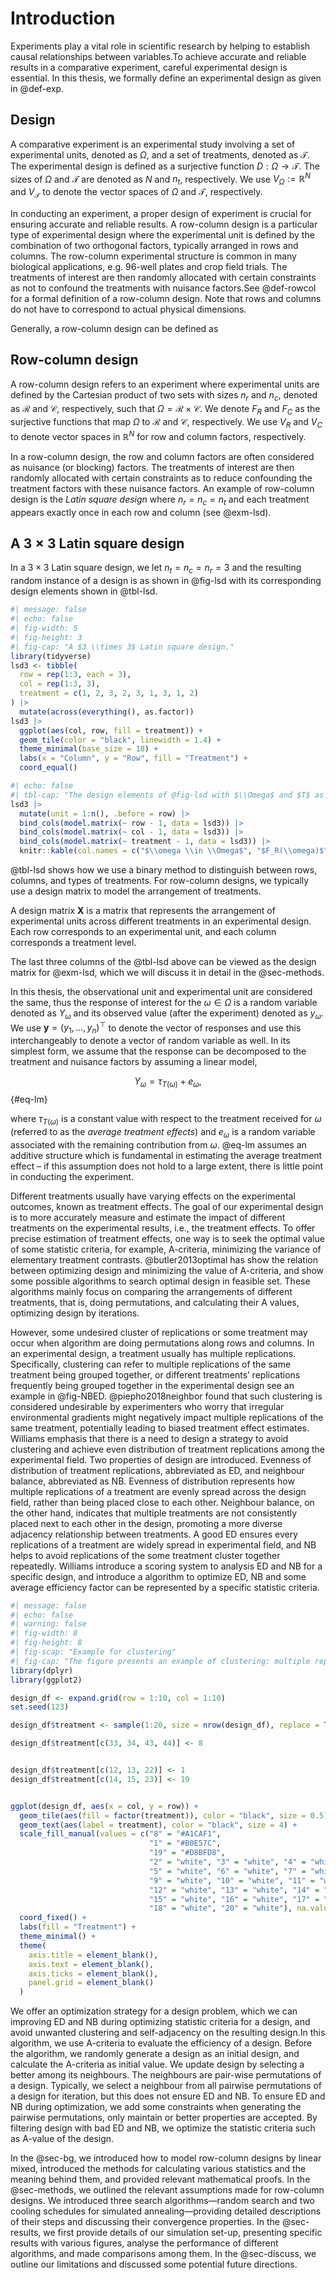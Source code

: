 # Introduction {#sec-intro}
Experiments play a vital role in scientific research by helping to establish causal relationships between variables.To achieve accurate and reliable results in a comparative experiment, careful experimental design is essential. In this thesis, we formally define an experimental design as given in @def-exp.

::: {#def-exp}

## Design

A comparative experiment is an experimental study involving a set of experimental units, denoted as $\Omega$, and a set of treatments, denoted as $\mathcal{T}$. The experimental design is defined as a surjective function $D: \Omega \rightarrow \mathcal{T}$. The sizes of $\Omega$ and $\mathcal{T}$ are denoted as $N$ and $n_t$, respectively. We use $V_{\Omega} := \mathbb{R}^N$ and $V_{\mathcal{T}}$ to denote the vector spaces of $\Omega$ and $\mathcal{T}$, respectively.

:::


In conducting an experiment, a proper design of experiment is crucial for ensuring accurate and reliable results. A row-column design is a particular type of experimental design where the experimental unit is defined by the combination of two orthogonal factors, typically arranged in rows and columns. The row-column experimental structure is common in many biological applications, e.g. 96-well plates and crop field trials. The treatments of interest are then randomly allocated with certain constraints as not to confound the treatments with nuisance factors.See @def-rowcol for a formal definition of a row-column design. Note that rows and columns do not have to correspond to actual physical dimensions.

Generally, a row-column design can be defined as

::: {#def-rowcol}

## Row-column design

A row-column design refers to an experiment where experimental units are defined by the Cartesian product of two sets with sizes $n_r$ and $n_c$, denoted as $\mathcal{R}$ and $\mathcal{C}$, respectively, such that $\Omega = \mathcal{R} \times \mathcal{C}$. We denote $F_R$ and $F_C$ as the surjective functions that map $\Omega$ to $\mathcal{R}$ and $\mathcal{C}$, respectively. We use $V_R$ and $V_C$ to denote vector spaces in $\mathbb{R}^N$ for row and column factors, respectively.

:::


In a row-column design, the row and column factors are often considered as nuisance (or blocking) factors. The treatments of interest are then randomly allocated with certain constraints as to reduce confounding the treatment factors with these nuisance factors. An example of row-column design is the _Latin square design_ where $n_r = n_c = n_t$ and each treatment appears exactly once in each row and column (see @exm-lsd). 

::: {#exm-lsd}

## A $3 \times 3$ Latin square design

In a $3 \times 3$ Latin square design, we let $n_t = n_c = n_r = 3$ and the resulting random instance of a design is as shown in @fig-lsd with its corresponding design elements shown in @tbl-lsd.

```r
#| message: false
#| echo: false
#| fig-width: 5
#| fig-height: 3
#| fig-cap: "A $3 \\times 3$ Latin square design."
library(tidyverse)
lsd3 <- tibble(
  row = rep(1:3, each = 3),
  col = rep(1:3, 3),
  treatment = c(1, 2, 3, 2, 3, 1, 3, 1, 2)
) |> 
  mutate(across(everything(), as.factor))
lsd3 |> 
  ggplot(aes(col, row, fill = treatment)) +
  geom_tile(color = "black", linewidth = 1.4) +
  theme_minimal(base_size = 18) +
  labs(x = "Column", y = "Row", fill = "Treatment") +
  coord_equal()
```

```r
#| echo: false
#| tbl-cap: "The design elements of @fig-lsd with $\\Omega$ and $T$ as defined in @def-exp and $F_R$ and $F_C$ as defined in @def-rowcol. The $n=9$-vectors $\\boldsymbol{x}_{R_i}$ for $i = 1, 2, 3$, $\\boldsymbol{x}_{C_j}$  for $j = 1, 2, 3$ and $\\boldsymbol{x}_{T_k}$ for $k = 1, 2, 3$ are the orthonormal basis of $V_R$, $V_C$ and $V_T$, respectively."
lsd3 |> 
  mutate(unit = 1:n(), .before = row) |>
  bind_cols(model.matrix(~ row - 1, data = lsd3)) |>
  bind_cols(model.matrix(~ col - 1, data = lsd3)) |>
  bind_cols(model.matrix(~ treatment - 1, data = lsd3)) |> 
  knitr::kable(col.names = c("$\\omega \\in \\Omega$", "$F_R(\\omega)$", "$F_C(\\omega)$", "$T(\\omega)$", "$\\boldsymbol{x}_{R_1}$", "$\\boldsymbol{x}_{R_2}$", "$\\boldsymbol{x}_{R_3}$", "$\\boldsymbol{x}_{C_1}$", "$\\boldsymbol{x}_{C_2}$", "$\\boldsymbol{x}_{C_3}$", "$\\boldsymbol{x}_{T_1}$", "$\\boldsymbol{x}_{T_2}$", "$\\boldsymbol{x}_{T_3}$")) 
```

:::
@tbl-lsd shows how we use a binary method to distinguish between rows, columns, and types of treatments. For row-column designs, we typically use a design matrix to model the arrangement of treatments.

::: {#def-design-matrix}
A design matrix $\boldsymbol{X}$ is a matrix that represents the arrangement of experimental units across different treatments in an experimental design. Each row corresponds to an experimental unit, and each column corresponds a treatment level.
:::

The last three columns of the @tbl-lsd above can be viewed as the design matrix for @exm-lsd, which we will discuss it in detail in the @sec-methods.

In this thesis, the observational unit and experimental unit are considered the same, thus the response of interest for the $\omega \in \Omega$ is a random variable denoted as $Y_\omega$ and its observed value (after the experiment) denoted as $y_\omega$. We use $\boldsymbol{y} = (y_1, \ldots, y_n)^\top$ to denote the vector of responses and use this interchangeably to denote a vector of random variable as well. In its simplest form, we assume that the response can be decomposed to the treatment and nuisance factors by assuming a linear model,

$$Y_\omega = \tau_{T(\omega)} + e_\omega,$$ {#eq-lm}

where $\tau_{T(\omega)}$ is a constant value with respect to the treatment received for $\omega$ (referred to as the _average treatment effects_) and $e_\omega$ is a random variable associated with the remaining contribution from $\omega$. @eq-lm assumes an additive structure which is fundamental in estimating the average treatment effect -- if this assumption does not hold to a large extent, there is little point in conducting the experiment. 

Different treatments usually have varying effects on the experimental outcomes, known as treatment effects. The goal of our experimental design is to more accurately measure and estimate the impact of different treatments on the experimental results, i.e., the treatment effects. To offer precise estimation of treatment effects,  one way is to seek the optimal value of some statistic criteria, for example, A-criteria, minimizing the variance of elementary treatment contrasts. @butler2013optimal has show the relation between optimizing design and minimizing the value of A-criteria, and show some possible algorithms to search optimal design in feasible set. These algorithms mainly focus on comparing the arrangements of different treatments, that is, doing permutations, and calculating their A values, optimizing design by iterations.

However, some undesired cluster of replications or some treatment may occur when algorithm are doing permutations along rows and columns. In an experimental design, a treatment usually has multiple replications. Specifically, clustering can refer to multiple replications of the same treatment being grouped together, or different treatments’ replications frequently being grouped together in the experimental design see an example in @fig-NBED. @piepho2018neighbor found that such clustering is considered undesirable by experimenters who worry that irregular environmental gradients might negatively impact multiple replications of the same treatment, potentially leading to biased treatment effect estimates. Williams emphasis that there is a need to design a strategy to avoid clustering and achieve even distribution of treatment replications among the experimental field. Two properties of design are introduced. Evenness of distribution of treatment replications, abbreviated as ED, and neighbour balance, abbreviated as NB. Evenness of distribution represents how multiple replications of a treatment are evenly spread across the design field, rather than being placed close to each other. Neighbour balance, on the other hand, indicates that multiple treatments are not consistently placed next to each other in the design, promoting a more diverse adjacency relationship between treatments. A good ED ensures every replications of a treatment are widely spread in experimental field, and NB helps to avoid replications of the some treatment cluster together repeatedly. Williams introduce a scoring system to analysis ED and NB for a specific design, and introduce a algorithm to optimize ED, NB and some average efficiency factor can be represented by a specific statistic criteria.


```r
#| message: false
#| echo: false
#| warning: false
#| fig-width: 8
#| fig-height: 8
#| fig-scap: "Example for clustering"
#| fig-cap: "The figure presents an example of clustering: multiple replications of treatment 8 are grouped together, while treatments 1 and 19 are always adjacent to each other."
library(dplyr)
library(ggplot2)

design_df <- expand.grid(row = 1:10, col = 1:10)
set.seed(123)

design_df$treatment <- sample(1:20, size = nrow(design_df), replace = TRUE)  

design_df$treatment[c(33, 34, 43, 44)] <- 8  


design_df$treatment[c(12, 13, 22)] <- 1 
design_df$treatment[c(14, 15, 23)] <- 19 


ggplot(design_df, aes(x = col, y = row)) +
  geom_tile(aes(fill = factor(treatment)), color = "black", size = 0.5) +
  geom_text(aes(label = treatment), color = "black", size = 4) +  
  scale_fill_manual(values = c("8" = "#A1CAF1",   
                               "1" = "#B0E57C",   
                               "19" = "#D8BFD8",  
                               "2" = "white", "3" = "white", "4" = "white", 
                               "5" = "white", "6" = "white", "7" = "white", 
                               "9" = "white", "10" = "white", "11" = "white", 
                               "12" = "white", "13" = "white", "14" = "white", 
                               "15" = "white", "16" = "white", "17" = "white", 
                               "18" = "white", "20" = "white"), na.value = "white") +  
  coord_fixed() +  
  labs(fill = "Treatment") +
  theme_minimal() +
  theme(
    axis.title = element_blank(),
    axis.text = element_blank(),
    axis.ticks = element_blank(),
    panel.grid = element_blank()
  )
```




We offer an optimization strategy for a design problem, which we can improving ED and NB during optimizing statistic criteria for a design, and avoid unwanted clustering and self-adjacency on the resulting design.In this algorithm, we use A-criteria to evaluate the efficiency of a design. Before the algorithm, we randomly generate a design as an initial design, and calculate the A-criteria as initial value. We update design by selecting a better among its neighbours. The neighbours are pair-wise permutations of a design. Typically, we select a neighbour from all pairwise permutations of a design for iteration, but this does not ensure ED and NB. To ensure ED and NB during optimization, we add some constraints when generating the pairwise permutations, only maintain or better properties are accepted. By filtering design with bad ED and NB, we optimize the statistic criteria such as A-value of the design.

In the @sec-bg, we introduced how to model row-column designs by linear mixed, introduced the methods for calculating various statistics and the meaning behind them, and provided relevant mathematical proofs. In the @sec-methods, we outlined the relevant assumptions made for row-column designs. We introduced three search algorithms—random search and two cooling schedules for simulated annealing—providing detailed descriptions of their steps and discussing their convergence properties. In the @sec-results, we first provide details of our simulation set-up,  presenting specific results with various figures, analyse the performance of different algorithms, and made comparisons among them. In the @sec-discuss, we outline our limitations and discussed some potential future directions.

